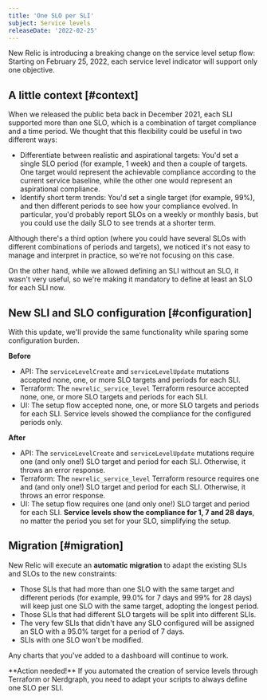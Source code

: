 ```yaml
---
title: 'One SLO per SLI'
subject: Service levels
releaseDate: '2022-02-25'
---
```


New Relic is introducing a breaking change on the service level setup flow: Starting on February 25, 2022, each service level indicator will support only one objective.

## A little context [#context]

When we released the public beta back in December 2021, each SLI supported more than one SLO, which is a combination of target compliance and a time period. We thought that this flexibility could be useful in two different ways:

* Differentiate between realistic and aspirational targets: You'd set a single SLO period (for example, 1 week) and then a couple of targets. One target would represent the achievable compliance according to the current service baseline, while the other one would represent an aspirational compliance.
* Identify short term trends: You'd set a single target (for example, 99%), and then different periods to see how your compliance evolved. In particular, you'd probably report SLOs on a weekly or monthly basis, but you could use the daily SLO to see trends at a shorter term.

Although there's a third option (where you could have several SLOs with different combinations of periods and targets),  we noticed it's not easy to manage and interpret in practice, so we're not focusing on this case.

On the other hand, while we allowed defining an SLI without an SLO, it wasn't very useful, so we're making it mandatory to define at least an SLO for each SLI now.

## New SLI and SLO configuration [#configuration]

With this update, we'll provide the same functionality while sparing some configuration burden.

**Before**

* API: The `serviceLevelCreate` and `serviceLevelUpdate` mutations accepted none, one, or more SLO targets and periods for each SLI.
* Terraform: The `newrelic_service_level` Terraform resource accepted none, one, or more SLO targets and periods for each SLI.
* UI: The setup flow accepted none, one, or more SLO targets and periods for each SLI. Service levels showed the compliance for the configured periods only.

**After**

* API: The `serviceLevelCreate` and `serviceLevelUpdate` mutations require one (and only one!) SLO target and period for each SLI. Otherwise, it throws an error response.
* Terraform: The `newrelic_service_level` Terraform resource requires one and (and only one!) SLO target and period for each SLI. Otherwise, it throws an error response.
* UI: The setup flow requires one (and only one!) SLO target and period for each SLI. **Service levels show the compliance for 1, 7 and 28 days**, no matter the period you set for your SLO, simplifying the setup.

## Migration [#migration]

New Relic will execute an **automatic migration** to adapt the existing SLIs and SLOs to the new constraints:

* Those SLIs that had more than one SLO with the same target and different periods (for example, 99.0% for 7 days and 99% for 28 days) will keep just one SLO with the same target, adopting the longest period.
* Those SLIs that had different SLO targets will be split into different SLIs.
* The very few SLIs that didn't have any SLO configured will be assigned an SLO with a 95.0% target for a period of 7 days.
* SLIs with one SLO won't be modified.

Any charts that you've added to a dashboard will continue to work.

<Callout variant="important">
  **Action needed!** If you automated the creation of service levels through Terraform or Nerdgraph, you need to adapt your scripts to always define one SLO per SLI.
</Callout>
